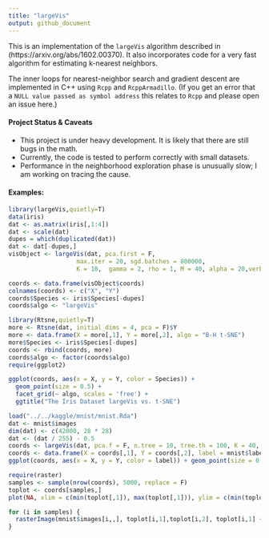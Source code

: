 ```yaml
---
title: "largeVis"
output: github_document
---
```


This is an implementation of the `largeVis` algorithm described in (https://arxiv.org/abs/1602.00370).  It also incorporates code for a very fast algorithm for estimating k-nearest neighbors.

The inner loops for nearest-neighbor search and gradient descent are implemented in C++ using `Rcpp` and `RcppArmadillo`.  (If you get an error that a `NULL value passed as symbol address` this relates to `Rcpp` and please open an issue here.)

#### Project Status & Caveats
* This project is under heavy development.  It is likely that there are still bugs in the math. 
* Currently, the code is tested to perform correctly with small datasets. 
* Performance in the neighborhood exploration phase is unusually slow; I am working on tracing the cause. 

#### Examples:

```r
library(largeVis,quietly=T)
data(iris)
dat <- as.matrix(iris[,1:4])
dat <- scale(dat)
dupes = which(duplicated(dat))
dat <- dat[-dupes,]
visObject <- largeVis(dat, pca.first = F, 
                   max.iter = 20, sgd.batches = 800000, 
                   K = 10,  gamma = 2, rho = 1, M = 40, alpha = 20,verbose=F)
```
```r
coords <- data.frame(visObject$coords)
colnames(coords) <- c("X", "Y")
coords$Species <- iris$Species[-dupes]
coords$algo <- "largeVis"
```
```r
library(Rtsne,quietly=T)
more <- Rtsne(dat, initial_dims = 4, pca = F)$Y
more <- data.frame(X = more[,1], Y = more[,2], algo = "B-H t-SNE")
more$Species <- iris$Species[-dupes]
coords <- rbind(coords, more)
coords$algo <- factor(coords$algo)
require(ggplot2)
```
```r
ggplot(coords, aes(x = X, y = Y, color = Species)) + 
  geom_point(size = 0.5) + 
  facet_grid(~ algo, scales = 'free') + 
  ggtitle("The Iris Dataset largeVis vs. t-SNE")
```


```r
load("../../kaggle/mnist/mnist.Rda")
dat <- mnist$images
dim(dat) <- c(42000, 28 * 28)
dat <- (dat / 255) - 0.5
coords <- largeVis(dat, pca.f = F, n.tree = 10, tree.th = 100, K = 40, sgd = 1e7, alpha = 2, rho = 1)$coords
coords <- data.frame(X = coords[,1], Y = coords[,2], label = mnist$labels)
ggplot(coords, aes(x = X, y = Y, color = label)) + geom_point(size = 0.2, alpha = 0.3) + ggtitle("MNIST")
```
```r
require(raster)
samples <- sample(nrow(coords), 5000, replace = F)
toplot <- coords[samples,]
plot(NA, xlim = c(min(toplot[,1]), max(toplot[,1])), ylim = c(min(toplot[,2]), max(toplot[,2])))

for (i in samples) {
  rasterImage(mnist$images[i,,], toplot[i,1],toplot[i,2], toplot[i,1] + 0.02,toplot[i,2] + 0.02 )
}
```
